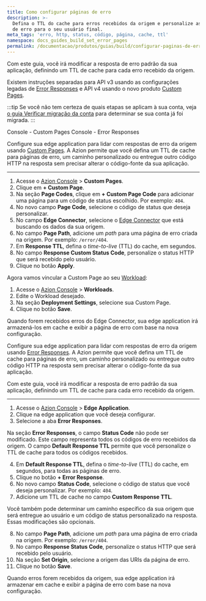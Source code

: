 ```yaml
---
title: Como configurar páginas de erro
description: >-
  Defina o TTL do cache para erros recebidos da origem e personalize as páginas
  de erro para o seu usuário final.
meta_tags: 'erro, http, status, código, página, cache, ttl'
namespace: docs_guides_build_set_error_pages
permalink: /documentacao/produtos/guias/build/configurar-paginas-de-erro/
---
```



<Apiv4Rollout />

Com este guia, você irá modificar a resposta de erro padrão da sua aplicação, definindo um TTL de cache para cada erro recebido da origem.

Existem instruções separadas para API v3 usando as configurações legadas de [Error Responses](/pt-br/documentacao/produtos/build/edge-application/error-responses/) e API v4 usando o novo produto [Custom Pages](/pt-br/documentacao/produtos/secure/custom-pages/).

:::tip
Se você não tem certeza de quais etapas se aplicam à sua conta, veja [o guia Verificar migração da conta](/pt-br/documentacao/produtos/guias/verificar-migracao-da-conta/) para determinar se sua conta já foi migrada.
:::

<Tabs client:visible>
    <Fragment slot="tab.consolecustompages">Console - Custom Pages</Fragment>
    <Fragment slot="tab.consoleerrorresponses">Console - Error Responses</Fragment>

<Fragment slot="panel.consolecustompages">

Configure sua edge application para lidar com respostas de erro da origem usando [Custom Pages](/pt-br/documentacao/produtos/secure/custom-pages/). A Azion permite que você defina um TTL de cache para páginas de erro, um caminho personalizado ou entregue outro código HTTP na resposta sem precisar alterar o código-fonte da sua aplicação.


---

1. Acesse o [Azion Console](/pt-br/documentacao/produtos/guias/como-acessar-o-azion-console/) > **Custom Pages**.
2. Clique em **+ Custom Page**.
3. Na seção **Page Codes**, clique em **+ Custom Page Code** para adicionar uma página para um código de status escolhido. Por exemplo: `404`.
4. No novo campo **Page Code**, selecione o código de status que deseja personalizar.
5. No campo **Edge Connector**, selecione o [Edge Connector](/pt-br/documentacao/produtos/secure/edge-connector/) que está buscando os dados da sua origem.
6. No campo **Page Path**, adicione um *path* para uma página de erro criada na origem. Por exemplo: `/error/404`.
7. Em **Response TTL**, defina o *time-to-live* (TTL) do cache, em segundos.
8. No campo **Response Custom Status Code**, personalize o status HTTP que será recebido pelo usuário.
9. Clique no botão **Apply**.

Agora vamos vincular a Custom Page ao seu [Workload](/pt-br/documentacao/produtos/secure/workloads/):

1. Acesse o [Azion Console](/pt-br/documentacao/produtos/guias/como-acessar-o-azion-console/) > **Workloads**.
2. Edite o Workload desejado.
3. Na seção **Deployment Settings**, selecione sua Custom Page.
4. Clique no botão **Save**.

Quando forem recebidos erros do Edge Connector, sua edge application irá armazená-los em cache e exibir a página de erro com base na nova configuração.

</Fragment>

<Fragment slot="panel.consoleerrorresponses">

Configure sua edge application para lidar com respostas de erro da origem usando [Error Responses](/pt-br/documentacao/produtos/build/edge-application/error-responses/). A Azion permite que você defina um TTL de cache para páginas de erro, um caminho personalizado ou entregue outro código HTTP na resposta sem precisar alterar o código-fonte da sua aplicação.

Com este guia, você irá modificar a resposta de erro padrão da sua aplicação, definindo um TTL de cache para cada erro recebido da origem.

---

1. Acesse o [Azion Console](/pt-br/documentacao/produtos/guias/como-acessar-o-azion-console/) > **Edge Application**.
2. Clique na edge application que você deseja configurar.
3. Selecione a aba **Error Responses**.

Na seção **Error Responses**, o campo **Status Code** não pode ser modificado. Este campo representa todos os códigos de erro recebidos da origem. O campo **Default Response TTL** permite que você personalize o TTL de cache para todos os códigos recebidos.

4. Em **Default Response TTL**, defina o *time-to-live* (TTL) do cache, em segundos, para todas as páginas de erro.
5. Clique no botão **+ Error Response**.
6. No novo campo **Status Code**, selecione o código de status que você deseja personalizar. Por exemplo: `404`.
7. Adicione um TTL de cache no campo **Custom Response TTL**.

Você também pode determinar um caminho específico da sua origem que será entregue ao usuário e um código de status personalizado na resposta. Essas modificações são opcionais.

8. No campo **Page Path**, adicione um *path* para uma página de erro criada na origem. Por exemplo: `/error/404`.
9. No campo **Response Status Code**, personalize o status HTTP que será recebido pelo usuário.
10. Na seção **Set Origin**, selecione a origem das URIs da página de erro.
11. Clique no botão **Save**.

Quando erros forem recebidos da origem, sua edge application irá armazenar em cache e exibir a página de erro com base na nova configuração.

</Fragment>
</Tabs>
